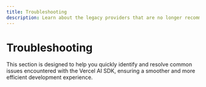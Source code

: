 ```yaml
---
title: Troubleshooting
description: Learn about the legacy providers that are no longer recommended for use in your app.
---
```


# Troubleshooting

This section is designed to help you quickly identify and resolve common issues encountered with the Vercel AI SDK, ensuring a smoother and more efficient development experience.

<Support />
